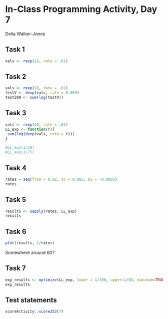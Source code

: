 # In-Class Programming Activity, Day 7

Delia Walker-Jones

## Task 1
```r
vals <- rexp(10, rate = .01)
```

## Task 2
```r
vals <- rexp(10, rate = .01)
testV <- dexp(vals, rate = 0.005)
test200 <- sum(log(testV))
```

## Task 3
```r
vals <- rexp(10, rate = .01)
LL_exp <- function(r){
 sum(log(dexp(vals, rate = r)))
}

#LL_exp(1/50)
#LL_exp(1/75)

```

## Task 4
```r
rates = seq(from = 0.02, to = 0.005, by = -0.0005)
rates
```

## Task 5
```r
results <- sapply(rates, LL_exp)
results
```

## Task 6
```r
plot(results, 1/rates)
```

Somewhere around 60?

## Task 7
```r
exp_results <- optimize(LL_exp, lower = 1/200, upper=1/50, maximum=TRUE)
exp_results
```






## Test statements

```r
scoreActivity::score253(7)
```